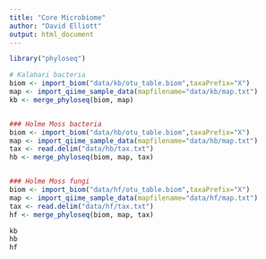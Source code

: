 ```yaml
---
title: "Core Microbiome"
author: "David Elliott"
output: html_document
---
```



```r
library("phyloseq")

# Kalahari bacteria
biom <- import_biom("data/kb/otu_table.biom",taxaPrefix="X")
map <- import_qiime_sample_data(mapfilename="data/kb/map.txt")
kb <- merge_phyloseq(biom, map)


### Holme Moss bacteria
biom <- import_biom("data/hb/otu_table.biom",taxaPrefix="X")
map <- import_qiime_sample_data(mapfilename="data/hb/map.txt")
tax <- read.delim("data/hb/tax.txt")
hb <- merge_phyloseq(biom, map, tax)


### Holme Moss fungi
biom <- import_biom("data/hf/otu_table.biom",taxaPrefix="X")
map <- import_qiime_sample_data(mapfilename="data/hf/map.txt")
tax <- read.delim("data/hf/tax.txt")
hf <- merge_phyloseq(biom, map, tax)

kb
hb
hf
```

